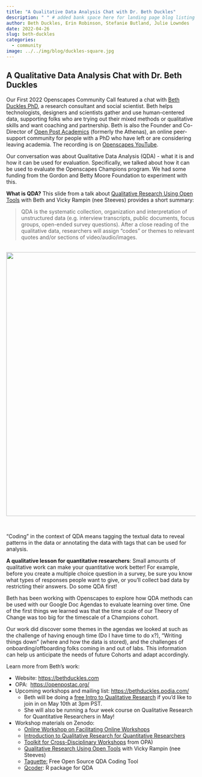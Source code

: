 ```yaml
---
title: "A Qualitative Data Analysis Chat with Dr. Beth Duckles"
description: " " # added bank space here for landing page blog listing (will print first few lines of blog if not)
author: Beth Duckles, Erin Robinson, Stefanie Butland, Julie Lowndes
date: 2022-04-26
slug: beth-duckles
categories:
  - community
image: ../../img/blog/duckles-square.jpg
---
```


## A Qualitative Data Analysis Chat with Dr. Beth Duckles

Our First 2022 Openscapes Community Call featured a chat with [Beth Duckles PhD](https://bethduckles.com), a research consultant and social scientist. Beth helps technologists, designers and scientists gather and use human-centered data, supporting folks who are trying out their mixed methods or qualitative skills and want coaching and partnership. Beth is also the Founder and Co-Director of [Open Post Academics](https://openpostac.org/) (formerly the Athenas), an online peer-support community for people with a PhD who have left or are considering leaving academia. The recording is on [Openscapes YouTube](https://youtu.be/ex4KVnWDMDQ).

Our conversation was about Qualitative Data Analysis (QDA) - what it is and how it can be used for evaluation. Specifically, we talked about how it can be used to evaluate the Openscapes Champions program. We had some funding from the Gordon and Betty Moore Foundation to experiment with this.

**What is QDA?** This slide from a talk about [Qualitative Research Using Open Tools](https://zenodo.org/record/2673016#.YlBMgLhlBpQ) with Beth and Vicky Rampin (nee Steeves) provides a short summary: 

> QDA is the systematic collection, organization and interpretation of unstructured data (e.g. interview transcripts, public documents, focus groups, open-ended survey questions). After a close reading of the qualitative data, researchers will assign "codes" or themes to relevant quotes and/or sections of video/audio/images.

<br> <center> <a> <img src="/img/blog/beth-duckles-what-is-qda.png" width="700px"></a> </center> <br>

"Coding" in the context of QDA means tagging the textual data to reveal patterns in the data or annotating the data with tags that can be used for analysis.

**A qualitative lesson for quantitative researchers**: Small amounts of qualitative work can make your quantitative work better! For example, before you create a multiple choice question in a survey, be sure you know what types of responses people want to give, or you'll collect bad data by restricting their answers. Do some QDA first!

Beth has been working with Openscapes to explore how QDA methods can be used with our Google Doc Agendas to evaluate learning over time. One of the first things we learned was that the time scale of our Theory of Change was too big for the timescale of a Champions cohort.

Our work did discover some themes in the agendas we looked at such as the challenge of having enough time (Do I have time to do x?), "Writing things down" (where and how the data is stored), and the challenges of onboarding/offboarding folks coming in and out of labs. This information can help us anticipate the needs of future Cohorts and adapt accordingly.

Learn more from Beth's work: 

-   Website: <https://bethduckles.com> 
-   OPA:  <https://openpostac.org/> 
-   Upcoming workshops and mailing list: <https://bethduckles.podia.com/>
    -   Beth will be doing a [free Intro to Qualitative Research](https://www.eventbrite.com/e/introduction-to-qualitative-research-tickets-327680730887) if you'd like to join in on May 10th at 3pm PST. 
    -   She will also be running a four week course on Qualitative Research for Quantitative Researchers in May!
-   Workshop materials on Zenodo: 
    -   [Online Workshop on Facilitating Online Workshops](https://zenodo.org/record/3992328#.YlBMF7hlBpQ)
    -   [Introduction to Qualitative Research for Quantitative Researchers](https://zenodo.org/record/4777297#.YlBMLrhlBpQ) 
    -   [Toolkit for Cross-Disciplinary Workshops](https://zenodo.org/record/6026972#.YlBMSLhlBpQ) from OPA)
    -   [Qualitative Research Using Open Tools](https://zenodo.org/record/2673016#.YlBMgLhlBpQ) with Vicky Rampin (nee Steeves)
    -   [Taguette:](https://www.taguette.org/) Free Open Source QDA Coding Tool 
    -   [Qcoder](https://github.com/ropenscilabs/qcoder): R package for QDA 

<br>
